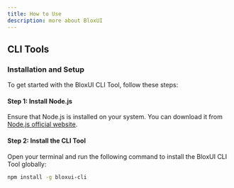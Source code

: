 ```yaml
---
title: How to Use
description: more about BloxUI
---
```


## CLI Tools

### Installation and Setup

To get started with the BloxUI CLI Tool, follow these steps:

#### Step 1: Install Node.js

Ensure that Node.js is installed on your system. You can download it from [Node.js official website](https://nodejs.org/).

#### Step 2: Install the CLI Tool

Open your terminal and run the following command to install the BloxUI CLI Tool globally:

```bash
npm install -g bloxui-cli
